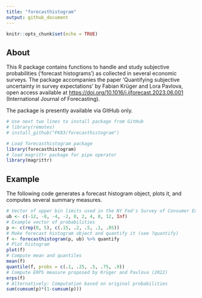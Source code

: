 ```yaml
---
title: "forecasthistogram"
output: github_document
---
```


```r
knitr::opts_chunk$set(echo = TRUE)
```

## About

This R package contains functions to handle and study subjective probabilities ('forecast histograms') as collected in several economic surveys. The package accompanies the paper 'Quantifying subjective uncertainty in survey expectations' by Fabian Krüger and Lora Pavlova, open access available at <https://doi.org/10.1016/j.ijforecast.2023.06.001> (International Journal of Forecasting). 

The package is presently available via GitHub only. 
```r
# Use next two lines to install package from GitHub
# library(remotes)
# install_github("FK83/forecasthistogram")

# Load forecasthistogram package
library(forecasthistogram)
# load magrittr package for pipe operator
library(magrittr)
```

## Example

The following code generates a forecast histogram object, plots it, and computes several summary measures.

```r
# Vector of upper bin limits used in the NY Fed's Survey of Consumer Expectations
ub <- c(-12, -8, -4, -2, 0, 2, 4, 8, 12, Inf)
# Example vector of probabilities
p <- c(rep(0, 5), c(.15, .2, .5, .1, .05))
# Make forecast histogram object and quantify it (see ?quantify)
f <- forecasthistogram(p, ub) %>% quantify
# Plot histogram
plot(f)
# Compute mean and quantiles
mean(f)
quantile(f, probs = c(.1, .25, .5, .75, .9))
# Compute ERPS measure proposed by Krüger and Pavlova (2022)
erps(f)
# Alternatively: Computation based on original probabilities
sum(cumsum(p)*(1-cumsum(p)))
```
